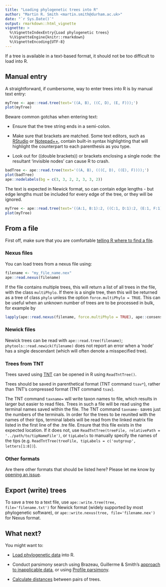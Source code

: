 ```yaml
---
title: "Loading phylogenetic trees into R"
author: "Martin R. Smith <martin.smith@durham.ac.uk>"
date: "`r Sys.Date()`"
output: rmarkdown::html_vignette
vignette: >
  %\VignetteIndexEntry{Load phylogenetic trees}
  %\VignetteEngine{knitr::rmarkdown}
  %\VignetteEncoding{UTF-8}
---
```


If a tree is available in a text-based format, it should not be too difficult to
load into R.

## Manual entry

A straightforward, if cumbersome, way to enter trees into R is by manual text
entry:

```r
myTree <- ape::read.tree(text='((A, B), ((C, D), (E, F)));')
plot(myTree)
```

Beware common gotchas when entering text:

- Ensure that the tree string ends in a semi-colon.

- Make sure that brackets are matched.  Some text editors, such as 
  [RStudio](https://www.rstudio.com/) or 
  [Notepad++](https://notepad-plus-plus.org/), contain built-in syntax 
  highlighting that will highlight the counterpart to each parenthesis as you 
  type.
  
- Look out for ((double brackets)) or brackets enclosing a single node:
  the resultant 'invisible nodes' can cause R to crash.
  
```r
badTree <- ape::read.tree(text='((A, B), (((C, D), ((E), F))));')
plot(badTree)
ape::nodelabels(bg = c(3, 3, 2, 2, 3, 3, 2))
```

The text is expected in Newick format, so can contain edge lengths - but edge
lengths must be included for every edge of the tree, or they will be ignored.

```r
myTree <- ape::read.tree(text='((A:1, B:1):2, ((C:1, D:1):2, (E:1, F:1):2):4);')
plot(myTree)
```

## From a file

First off, make sure that you are comfortable 
[telling R where to find a file](filesystem-navigation.html).

### Nexus files

You can load trees from a nexus file using:
```r
filename <- "my_file_name.nex"
ape::read.nexus(filename)
```

If the file contains multiple trees, this will return a list of all trees in
the file, with the class `multiPhylo`.
If there is a single tree, then this will be returned as a tree of class
`phylo` unless the option `force.multiPhylo = TRUE`.  This can be useful when
an unknown number of trees are to be processed in bulk, for example by

```r
lapply(ape::read.nexus(filename, force.multiPhylo = TRUE), ape::consensus)
```

### Newick files

Newick trees can be read with `ape::read.tree(filename)`; 
`phytools::read.newick(filename)` does not report an error when a 'node' has a 
single descendant (which will often denote a misspecified tree).

### Trees from TNT

Trees saved using [TNT](http://www.lillo.org.ar/phylogeny/tnt/) can be opened in
R using `ReadTntTree()`.

Trees should be saved  in parenthetical format (TNT command `tsav*`),
rather than TNT's compressed format (TNT command `tsav`). 

The TNT command `taxname=` will write taxon names to file, which results in
larger but easier to read files.  Trees in such a file will be read using the
terminal names saved within the file.
The TNT command `taxname-` saves just the numbers of the terminals. 
In order for the trees to be reunited with the names of their tips, terminal 
labels will be read from the linked matrix file listed in the first line of the
.tre file. 
Ensure that this file exists in the expected location.  If it does not, use 
`ReadTntTree(treeFile, relativePath = '../path/to/tipNameFile')`, or
`tipLabels` to manually specify the names of the tips (e.g.
`ReadTntTree(treeFile, tipLabels = c('outgroup', letters[1:8])`).

### Other formats

Are there other formats that should be listed here?
Please let me know by [opening an issue](https://github.com/ms609/TreeSearch/issues/new?title=Loading%20trees).

## Export (write) trees

To save a tree to a text file, use
`ape::write.tree(tree, file='filename.txt')`
for Newick format (widely supported by most phylogenetic software), or
`ape::write.nexus(tree, file='filename.nex')`
for Nexus format.

## What next?

You might want to:

- [Load phylogenetic data](load-data.html) into R.

- Conduct parsimony search using Brazeau, Guillerme & Smith's [approach to inapplicable data](https://ms609.github.io/TreeSearch/articles/inapplicable.html), or using [Profile parsimony](https://ms609.github.io/TreeSearch/articles/profile.html).

- [Calculate distances](https://ms609.github.io/TreeDist/articles/Using-TreeDist.html)
  between pairs of trees.
